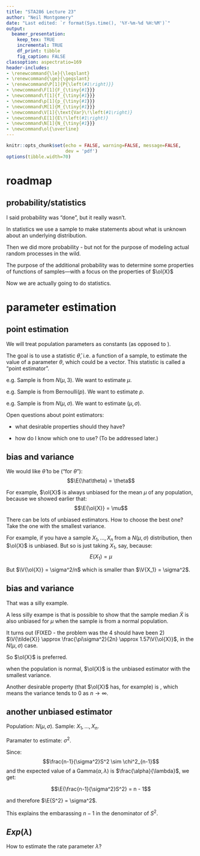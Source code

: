 ```yaml
---
title: "STA286 Lecture 23"
author: "Neil Montgomery"
date: "Last edited: `r format(Sys.time(), '%Y-%m-%d %H:%M')`"
output: 
  beamer_presentation:
    keep_tex: TRUE
    incremental: TRUE
    df_print: tibble
    fig_caption: FALSE
classoption: aspectratio=169
header-includes:
- \renewcommand{\le}{\leqslant}
- \renewcommand{\ge}{\geqslant}
- \renewcommand\P[1]{P{\left(#1\right)}}
- \newcommand\F[1]{F_{\tiny{#1}}}
- \newcommand\f[1]{f_{\tiny{#1}}}
- \newcommand\p[1]{p_{\tiny{#1}}}
- \newcommand\M[1]{M_{\tiny{#1}}}
- \newcommand\V[1]{\text{Var}\!\left(#1\right)}
- \newcommand\E[1]{E\!\left(#1\right)}
- \newcommand\N[1]{N_{\tiny{#1}}}
- \newcommand\ol{\overline}
---
```


```r
knitr::opts_chunk$set(echo = FALSE, warning=FALSE, message=FALSE,
                      dev = 'pdf')
options(tibble.width=70)
```


# roadmap

## probability/statistics

I said probability was "done", but it really wasn't.

In statistics we use a sample to make statements about what is unknown about an underlying distribution.

Then we did more probability - but not for the purpose of modeling actual random processes in the wild.

The purpose of the additional probability was to determine some properties of functions of samples---with a focus on the properties of $\ol{X}$

Now we are actually going to do statistics.

# parameter estimation

## point estimation

We will treat population parameters as constants (as opposed to \textit{Bayesian statistics}). 

The goal is to use a statistic $\hat\theta$, i.e. a function of a sample, to estimate the value of a parameter $\theta$, which could be a vector. This statistic is called a "point estimator".

\pause e.g. Sample is from $N(\mu, 3)$. We want to estimate $\mu$.

\pause e.g. Sample is from Bernoulli$(p)$. We want to estimate $p$.

\pause e.g. Sample is from $N(\mu, \sigma)$. We want to estimate $(\mu, \sigma)$. 

\pause Open questions about point estimators:

* what desirable properties should they have?

* how do I know which one to use? (To be addressed later.)

## bias and variance

We would like $\hat\theta$ to be \textit{unbiased} ("for $\theta$"):
$$\E{\hat\theta} = \theta$$

\pause For example, $\ol{X}$ is always unbiased for the mean $\mu$ of any population, because we showed earlier that:
$$\E{\ol{X}} = \mu$$

\pause There can be lots of unbiased estimators. How to choose the best one? Take the one with the smallest variance.

\pause For example, if you have a sample $X_1,\ldots,X_n$ from a $N(\mu, \sigma)$ distribution, then $\ol{X}$ is unbiased. But so is just taking $X_1$, say, because:
$$E(X_1) = \mu$$

\pause But $\V{\ol{X}} = \sigma^2/n$ which is smaller than $\V{X_1} = \sigma^2$.

## bias and variance

That was a silly example. 

A less silly exampe is that is possible to show that the sample median $\tilde{X}$ is also unbiased for $\mu$ when the sample is from a normal population. 

\pause It turns out (FIXED - the problem was the 4 should have been 2) $\V{\tilde{X}} \approx \frac{\pi\sigma^2}{2n} \approx 1.57\V{\ol{X}}$, in the $N(\mu,\sigma)$ case.

\pause So $\ol{X}$ is preferred.

\pause \textbf{Fact:} when the population is normal, $\ol{X}$ is the unbiased estimator with the smallest variance.

\pause Another desirable property (that $\ol{X}$ has, for example) is \textit{consistency}, which means the variance tends to 0 as $n\to\infty$.

## another unbiased estimator

Population: $N(\mu, \sigma)$. Sample: $X_1,\ldots,X_n$. 

Paramater to estimate: $\sigma^2$.

\pause Since:
$$\frac{n-1}{\sigma^2}S^2 \sim \chi^2_{n-1}$$
and the expected value of a Gamma$(\alpha, \lambda)$ is $\frac{\alpha}{\lambda}$, we get:

\pause 

$$\E{\frac{n-1}{\sigma^2}S^2} = n - 1$$

\pause and therefore $\E{S^2} = \sigma^2$.

\pause This explains the embarassing $n-1$ in the denominator of $S^2$.

## $Exp(\lambda)$

How to estimate the rate parameter $\lambda$?


